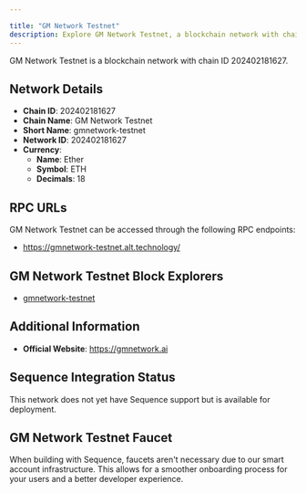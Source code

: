 ```yaml
---

title: "GM Network Testnet"
description: Explore GM Network Testnet, a blockchain network with chain ID 202402181627. Learn about its native currency, Ether, and how to interact with the network.
---
```




GM Network Testnet is a blockchain network with chain ID 202402181627.

## Network Details

- **Chain ID**: 202402181627
- **Chain Name**: GM Network Testnet
- **Short Name**: gmnetwork-testnet
- **Network ID**: 202402181627
- **Currency**: 
  - **Name**: Ether
  - **Symbol**: ETH
  - **Decimals**: 18

## RPC URLs

GM Network Testnet can be accessed through the following RPC endpoints:

- https://gmnetwork-testnet.alt.technology/

## GM Network Testnet Block Explorers

- [gmnetwork-testnet](https://gmnetwork-testnet-explorer.alt.technology)

## Additional Information

- **Official Website**: https://gmnetwork.ai

## Sequence Integration Status

This network does not yet have Sequence support but is available for deployment.

## GM Network Testnet Faucet

When building with Sequence, faucets aren't necessary due to our smart account infrastructure. This allows for a smoother onboarding process for your users and a better developer experience.
